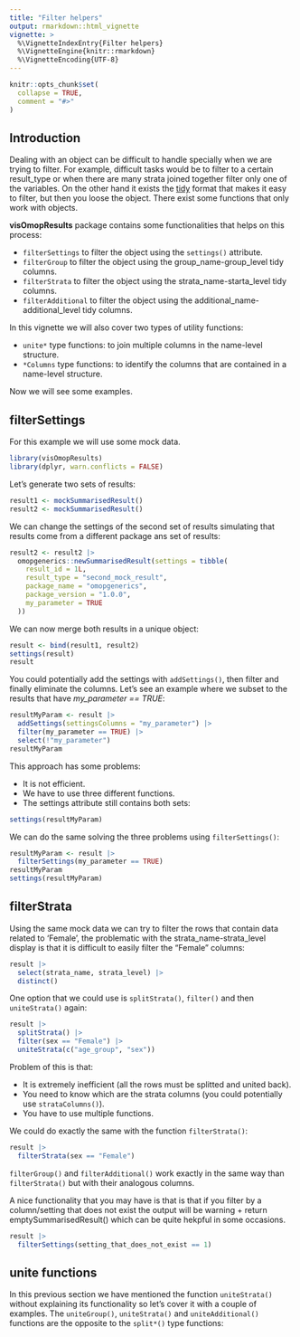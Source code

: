 ```yaml
---
title: "Filter helpers"
output: rmarkdown::html_vignette
vignette: >
  %\VignetteIndexEntry{Filter helpers}
  %\VignetteEngine{knitr::rmarkdown}
  %\VignetteEncoding{UTF-8}
---
```


```r
knitr::opts_chunk$set(
  collapse = TRUE,
  comment = "#>"
)
```

## Introduction

Dealing with an *<summarised_result>* object can be difficult to handle specially when we are trying to filter. For example, difficult tasks would be to filter to a certain result_type or when there are many strata joined together filter only one of the variables. On the other hand it exists the [tidy](https://darwin-eu.github.io/visOmopResults/articles/tidy.html) format that makes it easy to filter, but then you loose the *<summarised_result>* object. There exist some functions that only work with *<summarised_result>* objects.

**visOmopResults** package contains some functionalities that helps on this process:

- `filterSettings` to filter the *<summarised_result>* object using the `settings()` attribute.
- `filterGroup` to filter the *<summarised_result>* object using the group_name-group_level tidy columns.
- `filterStrata` to filter the *<summarised_result>* object using the strata_name-starta_level tidy columns.
- `filterAdditional` to filter the *<summarised_result>* object using the additional_name-additional_level tidy columns.

In this vignette we will also cover two types of utility functions:

- `unite*` type functions: to join multiple columns in the name-level structure.
- `*Columns` type functions: to identify the columns that are contained in a name-level structure.

Now we will see some examples.

## filterSettings

For this example we will use some mock data.

```r
library(visOmopResults)
library(dplyr, warn.conflicts = FALSE)
```

Let's generate two sets of results:
```r
result1 <- mockSummarisedResult()
result2 <- mockSummarisedResult()
```

We can change the settings of the second set of results simulating that results come from a different package ans set of results:
```r
result2 <- result2 |>
  omopgenerics::newSummarisedResult(settings = tibble(
    result_id = 1L,
    result_type = "second_mock_result",
    package_name = "omopgenerics",
    package_version = "1.0.0",
    my_parameter = TRUE
  ))
```

We can now merge both results in a unique *<summarised_result>* object:
```r
result <- bind(result1, result2)
settings(result)
result
```

You could potentially add the settings with `addSettings()`, then filter and finally eliminate the columns. Let's see an example where we subset to the results that have *my_parameter == TRUE*:

```r
resultMyParam <- result |>
  addSettings(settingsColumns = "my_parameter") |>
  filter(my_parameter == TRUE) |>
  select(!"my_parameter")
resultMyParam
```

This approach has some problems:

- It is not efficient.
- We have to use three different functions.
- The settings attribute still contains both sets:

```r
settings(resultMyParam)
```

We can do the same solving the three problems using `filterSettings()`:

```r
resultMyParam <- result |>
  filterSettings(my_parameter == TRUE)
resultMyParam
settings(resultMyParam)
```

## filterStrata

Using the same mock data we can try to filter the rows that contain data related to 'Female', the problematic with the strata_name-strata_level display is that it is difficult to easily filter the "Female" columns:

```r
result |>
  select(strata_name, strata_level) |>
  distinct()
```

One option that we could use is `splitStrata()`, `filter()` and then `uniteStrata()` again:

```r
result |>
  splitStrata() |>
  filter(sex == "Female") |>
  uniteStrata(c("age_group", "sex"))
```

Problem of this is that:

- It is extremely inefficient (all the rows must be splitted and united back).
- You need to know which are the strata columns (you could potentially use `strataColumns()`).
- You have to use multiple functions.

We could do exactly the same with the function `filterStrata()`:

```r
result |>
  filterStrata(sex == "Female")
```

`filterGroup()` and `filterAdditional()` work exactly in the same way than `filterStrata()` but with their analogous columns.

A nice functionality that you may have is that is that if you filter by a column/setting that does not exist the output will be warning + return emptySummarisedResult() which can be quite hekpful in some occasions.

```r
result |>
  filterSettings(setting_that_does_not_exist == 1)
```

## unite functions

In this previous section we have mentioned the function `uniteStrata()` without explaining its functionality so let's cover it with a couple of examples. The `uniteGroup()`, `uniteStrata()` and `uniteAdditional()` functions are the opposite to the `split*()` type functions:
